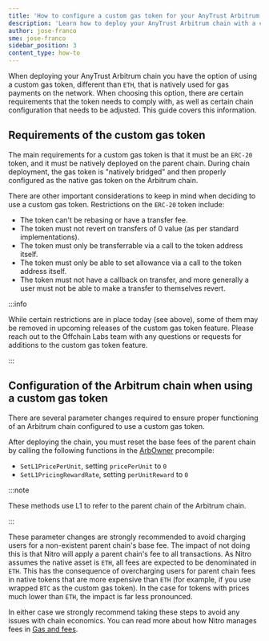 ```yaml
---
title: 'How to configure a custom gas token for your AnyTrust Arbitrum chain'
description: 'Learn how to deploy your AnyTrust Arbitrum chain with a custom gas token'
author: jose-franco
sme: jose-franco
sidebar_position: 3
content_type: how-to
---
```


When deploying your AnyTrust Arbitrum chain you have the option of using a custom gas token, different than `ETH`, that is natively used for gas payments on the
network. When choosing this option, there are certain requirements that the token needs to comply with, as well as certain chain configuration that needs to be
adjusted. This guide covers this information.

## Requirements of the custom gas token

The main requirements for a custom gas token is that it must be an `ERC-20` token, and it must be natively deployed on the parent chain. During chain
deployment, the gas token is "natively bridged" and then properly configured as the native gas token on the Arbitrum chain.

There are other important considerations to keep in mind when deciding to use a custom gas token. Restrictions on the `ERC-20` token include:

- The token can't be rebasing or have a transfer fee.
- The token must not revert on transfers of 0 value (as per standard implementations).
- The token must only be transferrable via a call to the token address itself.
- The token must only be able to set allowance via a call to the token address itself.
- The token must not have a callback on transfer, and more generally a user must not be able to make a transfer to themselves revert.

:::info

While certain restrictions are in place today (see above), some of them may be removed in upcoming releases of the custom gas token feature. Please reach out to
the Offchain Labs team with any questions or requests for additions to the custom gas token feature.

:::

## Configuration of the Arbitrum chain when using a custom gas token

There are several parameter changes required to ensure proper functioning of an Arbitrum chain configured to use a custom gas token.

After deploying the chain, you must reset the base fees of the parent chain by calling the following functions in the
[ArbOwner](/build-decentralized-apps/precompiles/02-reference.mdx#arbowner) precompile:

- `SetL1PricePerUnit`, setting `pricePerUnit` to `0`
- `SetL1PricingRewardRate`, setting `perUnitReward` to `0`

:::note

These methods use L1 to refer to the parent chain of the Arbitrum chain.

:::

These parameter changes are strongly recommended to avoid charging users for a non-existent parent chain's base fee. The impact of not doing this is that Nitro
will apply a parent chain's fee to all transactions. As Nitro assumes the native asset is `ETH`, all fees are expected to be denominated in `ETH`. This has the
consequence of overcharging users for parent chain fees in native tokens that are more expensive than `ETH` (for example, if you use wrapped `BTC` as the custom
gas token). In the case for tokens with prices much lower than `ETH`, the impact is far less pronounced.

In either case we strongly recommend taking these steps to avoid any issues with chain economics. You can read more about how Nitro manages fees in
[Gas and fees](/how-arbitrum-works/09-gas-fees.mdx).
